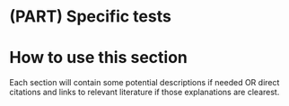 # (PART) Specific tests {-} 

# How to use this section {-}

Each section will contain some potential descriptions if needed OR direct citations and links to relevant literature if those explanations are clearest.
